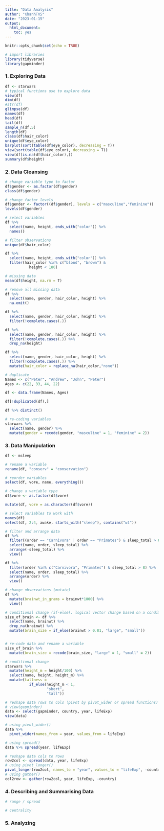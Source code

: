 ```yaml
---
title: "Data Analysis"
author: "KhanhTV5"
date: "2023-01-15"
output: 
  html_document: 
    toc: yes
---
```


```r
knitr::opts_chunk$set(echo = TRUE)
```

```r
# import libraries
library(tidyverse)
library(gapminder)
```

### 1. Exploring Data

```r
df <- starwars
# typical functions use to explore data
view(df)
dim(df)
#str(df)
glimpse(df)
names(df)
head(df)
tail(df)
sample_n(df,5)
length(df)
class(df$hair_color)
unique(df$eye_color)
barplot(sort(table(df$eye_color), decreasing = T))
view(sort(table(df$eye_color), decreasing = T))
view(df[is.na(df$hair_color),])
summary(df$height)
```


### 2. Data Cleansing

```r
# change variable type to factor
df$gender <- as.factor(df$gender)
class(df$gender)

# change factor levels
df$gender <- factor((df$gender), levels = c("masculine","feminine"))
levels(df$gender)

# select variables
df %>% 
  select(name, height, ends_with("color")) %>% 
  names()

# filter observations
unique(df$hair_color)

df %>% 
  select(name, height, ends_with("color")) %>% 
  filter(hair_color %in% c("blond", "brown") &
           height < 180)

# missing data
mean(df$height, na.rm = T)

# remove all missing data
df %>% 
  select(name, gender, hair_color, height) %>% 
  na.omit()

df %>% 
  select(name, gender, hair_color, height) %>% 
  filter(!complete.cases(.))

df %>% 
  select(name, gender, hair_color, height) %>% 
  filter(!complete.cases(.)) %>% 
  drop_na(height)

df %>% 
  select(name, gender, hair_color, height) %>% 
  filter(!complete.cases(.)) %>% 
  mutate(hair_color = replace_na(hair_color,"none"))
```

```r
# duplicate
Names <- c("Peter", "Andrew", "John", "Peter")
Ages <- c(22, 33, 44, 22)

df <- data.frame(Names, Ages)

df[!duplicated(df),]

df %>% distinct()
```

```r
# re-coding variables
starwars %>% 
  select(name, gender) %>% 
  mutate(gender = recode(gender, "masculine" = 1, "feminine" = 2))
```

### 3. Data Manipulation

```r
df <- msleep

# rename a variable
rename(df, "conserv" = "conservation")

# reorder variables
select(df, vore, name, everything())

# change a variable type
df$vore <- as.factor(df$vore)

mutate(df, vore = as.character(df$vore))

# select variables to work with
names(df)
select(df, 2:4, awake, starts_with("sleep"), contains("wt"))

```

```r
# filter and arrange data
df %>% 
  filter((order == "Carnivora" | order == "Primates") & sleep_total > 8) %>% 
  select(name, order, sleep_total) %>% 
  arrange(-sleep_total) %>% 
  view()

df %>% 
  filter(order %in% c("Carnivora", "Primates") & sleep_total > 8) %>% 
  select(name, order, sleep_total) %>% 
  arrange(order) %>% 
  view()
```

```r
# change observations (mutate)
df %>% 
  mutate(brainwt_in_grams = brainwt*1000) %>% 
  view()
```

```r
# conditional change (if-else). logical vector change based on a condition
size_of_brain <- df %>% 
  select(name, brainwt) %>% 
  drop_na(brainwt) %>% 
  mutate(brain_size = if_else(brainwt > 0.01, "large", "small"))


# re-code data and rename a variable
size_of_brain %>% 
  mutate(brain_size = recode(brain_size, "large" = 1, "small" = 2))
```


```r
# conditional change
starwars %>% 
  mutate(height_m = height/100) %>% 
  select(name, height, height_m) %>% 
  mutate(tallness = 
           if_else(height_m < 1,
                   "short",
                   "tall"))
```

```r
# reshape data rows to cols (pivot by pivot_wider or spread functions)
# view(gapminder)
data <- select(gapminder, country, year, lifeExp)
view(data)

# using pivot_wider()
data %>% 
  pivot_wider(names_from = year, values_from = lifeExp)

# using spread()
data %>% spread(year, lifeExp)
```


```r
# reshape data cols to rows
row2col <- spread(data, year, lifeExp)
# using pivot_longer()
pivot_longer(row2col, names_to = "year", values_to = "lifeExp", -country)
# using gather()
col2row <- gather(row2col, year, lifeExp, -country)
```

### 4. Describing and Summarising Data

```r
# range / spread

```

```r
# centrality
```


### 5. Analyzing
